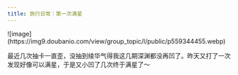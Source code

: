 ```yaml
---
title: 旅行日常｜第一次满星
---
```



<Forum groupName="原神" groupUrl="https://www.douban.com/group/genshin/" archivedAt="2025-05-16T14:11:38.269Z">
  <Post
    id="270802914"
    title="旅行日常｜第一次满星"
    url="https://www.douban.com/group/topic/270802914/?_spm_id=MTkxMzk3MTQw"
    pubTime="2022-07-14"
    highlightUserId="191397140"
  >
![image](https://img9.doubanio.com/view/group_topic/l/public/p559344455.webp)

最近几次抽卡一直歪，没抽到绫华气得我这几期深渊都没再凹了。昨天又打了一次发现好像可以满星，于是又小凹了几次终于满星了～


  </Post>
</Forum>
